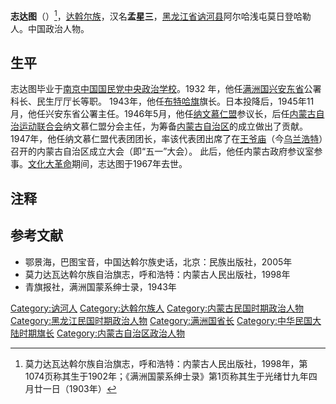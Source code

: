 '''志达图'''（{{bd|1903年|5月17日|1967年|}}）<ref>莫力达瓦达斡尔族自治旗志，呼和浩特：内蒙古人民出版社，1998年，第1074页称其生于1902年；《满洲国蒙系绅士录》第1页称其生于光绪廿九年四月廿一日（1903年）</ref>，[[达斡尔族|达斡尔族]]，汉名'''孟星三'''，[[黑龙江省|黑龙江省]][[讷河县|讷河县]]阿尔哈浅屯莫日登哈勒人。中国政治人物。

==生平==
志达图毕业于[[南京|南京]][[中国国民党中央政治学校|中国国民党中央政治学校]]。1932 年，他任[[满洲国|满洲国]][[兴安东省|兴安东省]]公署科长、民生厅厅长等职。 1943年，他任[[布特哈旗|布特哈旗]]旗长。日本投降后，1945年11月，他任兴安东省公署主任。1946年5月，他任[[纳文慕仁盟|纳文慕仁盟]]参议长，后任[[内蒙古自治运动联合会|内蒙古自治运动联合会]]纳文慕仁盟分会主任，为筹备[[内蒙古自治区|内蒙古自治区]]的成立做出了贡献。1947年，他任纳文慕仁盟代表团团长，率该代表团出席了在[[王爷庙|王爷庙]]（今[[乌兰浩特|乌兰浩特]]）召开的内蒙古自治区成立大会（即“五一”大会）。 此后，他任内蒙古政府参议室参事。[[文化大革命|文化大革命]]期间，志达图于1967年去世。

==注释==
{{reflist}}

==参考文献==
*鄂景海，巴图宝音，中国达斡尔族史话，北京：民族出版社，2005年
*莫力达瓦达斡尔族自治旗志，呼和浩特：内蒙古人民出版社，1998年
*青旗报社，满洲国蒙系绅士录，1943年

{{内蒙古行政长官}}
{{DEFAULTSORT:Zhi志}}
[[Category:讷河人|Category:讷河人]]
[[Category:达斡尔族人|Category:达斡尔族人]]
[[Category:内蒙古民国时期政治人物|Category:内蒙古民国时期政治人物]]
[[Category:黑龙江民国时期政治人物|Category:黑龙江民国时期政治人物]]
[[Category:满洲国省长|Category:满洲国省长]]
[[Category:中华民国大陆时期旗长|Category:中华民国大陆时期旗长]]
[[Category:内蒙古自治区政治人物|Category:内蒙古自治区政治人物]]